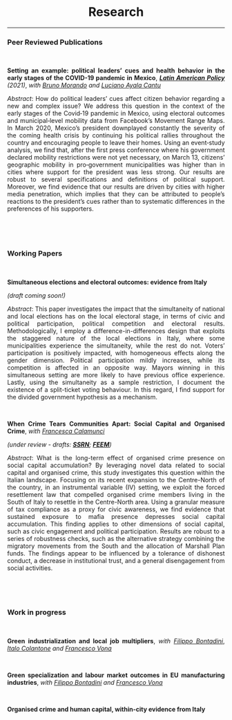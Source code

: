 <div align="center">
# Research 
<div>


****

<div align="justify">

### Peer Reviewed Publications

<br />


**Setting an example: political leaders’ cues and health behavior in the early stages of the COVID-19 pandemic in Mexico**, <a href="https://onlinelibrary.wiley.com/doi/10.1111/lamp.12223" target="_blank">*__Latin American Policy__*</a> *(2021)*, *with* <a href="https://sites.google.com/view/brunomorando/home" target="_blank">*Bruno Morando*</a> *and* <a href="https://www.udlap.mx/ofertaacademica/profesores.aspx?cveCarrera=LEC&profesor=0024068&extracto=1" target="_blank">*Luciano Ayala Cantu*</a>

*Abstract*: How do political leaders’ cues affect citizen behavior regarding a new and complex issue? We address this question in the context of the early stages of the Covid‐19 pandemic in Mexico, using electoral outcomes and municipal‐level mobility data from Facebook's Movement Range Maps. In March 2020, Mexico's president downplayed constantly the severity of the coming health crisis by continuing his political rallies throughout the country and encouraging people to leave their homes. Using an event‐study analysis, we find that, after the first press conference where his government declared mobility restrictions were not yet necessary, on March 13, citizens’ geographic mobility in pro‐government municipalities was higher than in cities where support for the president was less strong. Our results are robust to several specifications and definitions of political support. Moreover, we find evidence that our results are driven by cities with higher media penetration, which implies that they can be attributed to people's reactions to the president's cues rather than to systematic differences in the preferences of his supporters.

<br />


<br />


### Working Papers

<br />

**Simultaneous elections and electoral outcomes: evidence from Italy** 

*(draft coming soon!)*

*Abstract*: This paper investigates the impact that the simultaneity of national and local elections has on the local electoral stage, in terms of civic and political participation, political competition and electoral results. Methodologically, I employ a difference-in-differences design that exploits the staggered nature of the local elections in Italy, where some municipalities experience the simultaneity, while the rest do not. Voters' participation is positively impacted, with homogeneous effects along the gender dimension. Political participation mildly increases, while its competition is affected in an opposite way. Mayors winning in this simultaneous setting are more likely to have previous office experience. Lastly, using the simultaneity as a sample restriction, I document the existence of a split-ticket voting behaviour. In this regard, I find support for the divided government hypothesis as a mechanism.

<br />

**When Crime Tears Communities Apart: Social Capital and Organised Crime**, *with* <a href="https://sites.google.com/view/francescacalamunci/home?authuser=0" target="_blank">*Francesca Calamunci*</a> 

*(under review - drafts: <a href="https://papers.ssrn.com/sol3/papers.cfm?abstract_id=4437773" target="_blank">**SSRN**</a>; <a href="https://www.feem.it/en/publications/when-crime-tears-communities-apart-social-capital-and-organised-crime/" target="_blank">**FEEM**</a>)*

*Abstract*: What is the long-term effect of organised crime presence on social capital accumulation? By leveraging novel data related to social capital and organised crime, this study investigates this question within the Italian landscape. Focusing on its recent expansion to the Centre-North of the country, in an instrumental variable  (IV) setting, we exploit the forced resettlement law that compelled organised crime members living in the South of Italy to resettle in the Centre-North area. Using a granular measure of tax compliance as a proxy for civic awareness, we find evidence that sustained exposure to mafia presence depresses social capital accumulation. This finding applies to other dimensions of social capital, such as civic engagement and political participation. Results are robust to a series of robustness checks, such as the alternative strategy combining the migratory movements from the South and the allocation of Marshall Plan funds. The findings appear to be influenced by a tolerance of dishonest conduct, a decrease in institutional trust, and a general disengagement from social activities.

<br />

<br />

### Work in progress

<br />


**Green industrialization and local job multipliers**, *with* <a href="https://sites.google.com/view/fbontadini/home" target="_blank">*Filippo Bontadini*</a>, <a href="https://sites.google.com/view/italocolantone/home?authuser=0" target="_blank">*Italo Colantone*</a> *and* <a href="https://sites.google.com/view/francescovona/home" target="_blank">*Francesco Vona*</a>   

<br />

**Green specialization and labour market outcomes in EU manufacturing industries**, *with* <a href="https://sites.google.com/view/fbontadini/home" target="_blank">*Filippo Bontadini*</a> *and* <a href="https://sites.google.com/view/francescovona/home" target="_blank">*Francesco Vona*</a>   

<br />

**Organised crime and human capital, within-city evidence from Italy** 


